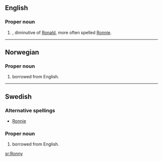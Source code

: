 ==English==

===Proper noun===
{{en-proper noun}}

# {{given name|male}}, diminutive of [[Ronald]], more often spelled [[Ronnie]].

----

==Norwegian==

===Proper noun===
{{infl|no|proper noun}}

# {{given name|male|lang=no}} borrowed from English.

----

==Swedish==

===Alternative spellings===
* [[Ronnie]]

===Proper noun===
{{infl|sv|proper noun}}

# {{given name|male|lang=sv}} borrowed from English.

[[sr:Ronny]]